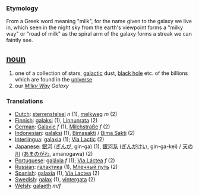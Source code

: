 === Etymology ===
From a Greek word meaning "milk", for the name given to the galaxy we live in, which seen in the night sky from the earth's viewpoint forms a "milky way" or "road of milk" as the spiral arm of the galaxy  forms a streak we can faintly see. 

== [[noun]] ==
# one of a collection of stars, [[galactic]] dust, [[black hole]] etc.  of the billions which are found in the [[universe]]
# our ''[[Milky Way]] Galaxy''
=== Translations ===
*[[Dutch]]: [[sterrenstelsel]] ''n'' (1), [[melkweg]] ''m'' (2)
*[[Finnish]]: [[galaksi]] (1), [[Linnunrata]] (2)
*[[German]]: [[Galaxie]] ''f'' (1), [[Milchstraße]] ''f'' (2)
*[[Indonesian]]: [[galaksi]] (1), [[Bimasakti]] / [[Bima Sakti]] (2)
*[[Interlingua]]: [[galaxia]] (1); [[Via Lactic]] (2)
*[[Japanese]]: [[銀河]] ([[ぎんが]], gin-ga) (1), [[銀河系]] ([[ぎんがけい]], gin-ga-kei) /  [[天の川]] ([[あまのがわ]], amanogawa) (2)
*[[Portuguese]]: [[galáxia]] ''f'' (1); [[Via Láctea]] ''f'' (2)
*[[Russian]]: [[галактика]] (1), [[Млечный путь]] (2)
*[[Spanish]]: [[galaxia]] (1), [[Via Lactea]] (2)
*[[Swedish]]: [[galax]] (1), [[vintergata]] (2)
*[[Welsh]]: [[galaeth]] ''m/f''